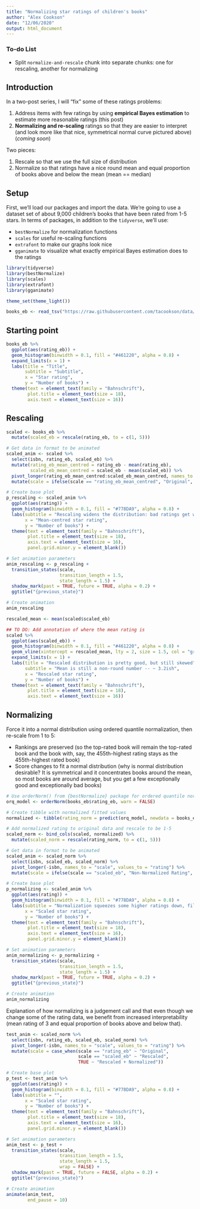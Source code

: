 ```yaml
---
title: "Normalizing star ratings of children's books"
author: "Alex Cookson"
date: "12/06/2020"
output: html_document
---
```


### To-do List

- Split `normalize-and-rescale` chunk into separate chunks: one for rescaling, another for normalizing


## Introduction

In a two-post series, I will "fix" some of these ratings problems:

1. Address items with few ratings by using **empirical Bayes estimation** to estimate more reasonable ratings (this post)
1. **Normalizing and re-scaling** ratings so that they are easier to interpret (and look more like that nice, symmetrical normal curve pictured above) (*coming soon*)


Two pieces:

1. Rescale so that we use the full size of distribution
1. Normalize so that ratings have a nice round mean and equal proportion of books above and below the mean (mean == median)


## Setup

First, we'll load our packages and import the data. We're going to use a dataset set of about 9,000 children's books that have been rated from 1-5 stars. In terms of packages, in addition to the `tidyverse`, we'll use:

- `bestNormalize` for normalization functions
- `scales` for useful re-scaling functions
- `extrafont` to make our graphs look nice
- `gganimate` to visualize what exactly empirical Bayes estimation does to the ratings

```r
library(tidyverse)
library(bestNormalize)
library(scales)
library(extrafont)
library(gganimate)

theme_set(theme_light())

books_eb <- read_tsv("https://raw.githubusercontent.com/tacookson/data/master/childrens-book-ratings/childrens-books-empirical-bayes-ratings.txt")
```

## Starting point

```r
books_eb %>%
  ggplot(aes(rating_eb)) +
  geom_histogram(binwidth = 0.1, fill = "#461220", alpha = 0.8) +
  expand_limits(x = 1) +
  labs(title = "Title",
       subtitle = "Subtitle",
       x = "Star rating",
       y = "Number of books") +
  theme(text = element_text(family = "Bahnschrift"),
        plot.title = element_text(size = 18),
        axis.text = element_text(size = 16))
```

## Rescaling

```r
scaled <- books_eb %>%
  mutate(scaled_eb = rescale(rating_eb, to = c(1, 5)))
```


```r
# Get data in format to be animated
scaled_anim <- scaled %>%
  select(isbn, rating_eb, scaled_eb) %>%
  mutate(rating_eb_mean_centred = rating_eb - mean(rating_eb),
         scaled_eb_mean_centred = scaled_eb - mean(scaled_eb)) %>%
  pivot_longer(rating_eb_mean_centred:scaled_eb_mean_centred, names_to = "scale", values_to = "rating") %>%
  mutate(scale = ifelse(scale == "rating_eb_mean_centred", "Original", "Rescaled"))

# Create base plot
p_rescaling <- scaled_anim %>%
  ggplot(aes(rating)) +
  geom_histogram(binwidth = 0.1, fill = "#778DA9", alpha = 0.8) +
  labs(subtitle = "Rescaling widens the distribution: bad ratings get worse and good ratings get better",
       x = "Mean-centred star rating",
       y = "Number of books") +
  theme(text = element_text(family = "Bahnschrift"),
        plot.title = element_text(size = 18),
        axis.text = element_text(size = 16),
        panel.grid.minor.y = element_blank())

# Set animation parameters
anim_rescaling <- p_rescaling +
  transition_states(scale,
                    transition_length = 1.5,
                    state_length = 1.5) +
  shadow_mark(past = TRUE, future = TRUE, alpha = 0.2) +
  ggtitle("{previous_state}")

# Create animation
anim_rescaling
```

```r
rescaled_mean <- mean(scaled$scaled_eb)

## TO DO: Add annotation of where the mean rating is
scaled %>%
  ggplot(aes(scaled_eb)) +
  geom_histogram(binwidth = 0.1, fill = "#461220", alpha = 0.8) +
  geom_vline(xintercept = rescaled_mean, lty = 2, size = 1.5, col = "grey90") +
  expand_limits(x = 1) +
  labs(title = "Rescaled distribution is pretty good, but still skewed",
       subtitle = "Mean is still a non-round number -- ~ 3.2ish",
       x = "Rescaled star rating",
       y = "Number of books") +
  theme(text = element_text(family = "Bahnschrift"),
        plot.title = element_text(size = 18),
        axis.text = element_text(size = 16))
```


## Normalizing

Force it into a normal distribution using ordered quantile normalization, then re-scale from 1 to 5:

- Rankings are preserved (so the top-rated book will remain the top-rated book and the book with, say, the 455th-highest rating stays as the 455th-highest rated book)
- Score changes to fit a normal distribution (why is normal distribution desirable? It is symmetrical and it concentrates books around the mean, so most books are around average, but you get a few exceptionally good and exceptionally bad books)

```r
# Use orderNorm() from {bestNormalize} package for ordered quantile normalization
orq_model <- orderNorm(books_eb$rating_eb, warn = FALSE)

# Create tibble with normalized fitted values
normalized <- tibble(rating_norm = predict(orq_model, newdata = books_eb$rating_eb))

# Add normalized rating to original data and rescale to be 1-5
scaled_norm <- bind_cols(scaled, normalized) %>%
  mutate(scaled_norm = rescale(rating_norm, to = c(1, 5)))
```


```r
# Get data in format to be animated
scaled_anim <- scaled_norm %>%
  select(isbn, scaled_eb, scaled_norm) %>%
  pivot_longer(-isbn, names_to = "scale", values_to = "rating") %>%
  mutate(scale = ifelse(scale == "scaled_eb", "Non-Normalized Rating", "Normalized Rating"))

# Create base plot
p_normalizing <- scaled_anim %>%
  ggplot(aes(rating)) +
  geom_histogram(binwidth = 0.1, fill = "#778DA9", alpha = 0.8) +
  labs(subtitle = "Normalization squeezes some higher ratings down, filling out the left of the distribution",
       x = "Scaled star rating",
       y = "Number of books") +
  theme(text = element_text(family = "Bahnschrift"),
        plot.title = element_text(size = 18),
        axis.text = element_text(size = 16),
        panel.grid.minor.y = element_blank())

# Set animation parameters
anim_normalizing <- p_normalizing +
  transition_states(scale,
                    transition_length = 1.5,
                    state_length = 1.5) +
  shadow_mark(past = TRUE, future = TRUE, alpha = 0.2) +
  ggtitle("{previous_state}")

# Create animation
anim_normalizing
```

Explanation of how normalizing is a judgement call and that even though we change some of the rating data, we benefit from increased interpretability (mean rating of 3 and equal proportion of books above and below that).

```r
test_anim <- scaled_norm %>%
  select(isbn, rating_eb, scaled_eb, scaled_norm) %>%
  pivot_longer(-isbn, names_to = "scale", values_to = "rating") %>%
  mutate(scale = case_when(scale == "rating_eb" ~ "Original",
                           scale == "scaled_eb" ~ "Rescaled",
                           TRUE ~ "Rescaled + Normalized"))

# Create base plot
p_test <- test_anim %>%
  ggplot(aes(rating)) +
  geom_histogram(binwidth = 0.1, fill = "#778DA9", alpha = 0.8) +
  labs(subtitle = "",
       x = "Scaled star rating",
       y = "Number of books") +
  theme(text = element_text(family = "Bahnschrift"),
        plot.title = element_text(size = 18),
        axis.text = element_text(size = 16),
        panel.grid.minor.y = element_blank())

# Set animation parameters
anim_test <- p_test +
  transition_states(scale,
                    transition_length = 1.5,
                    state_length = 1.5,
                    wrap = FALSE) +
  shadow_mark(past = TRUE, future = FALSE, alpha = 0.2) +
  ggtitle("{previous_state}")

# Create animation
animate(anim_test,
        end_pause = 10)
```

